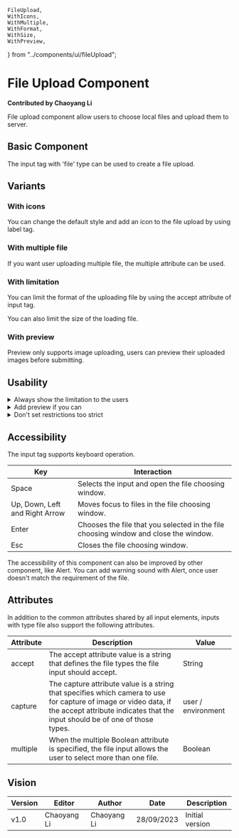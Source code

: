     FileUpload,
    WithIcons,
    WithMultiple,
    WithFormat,
    WithSize,
    WithPreview,
} from "../components/ui/fileUpload";

# File Upload Component

**Contributed by Chaoyang Li**

File upload component allow users to choose local files and upload them to server.

## Basic Component
The input tag with 'file' type can be used to create a file upload.
<FileUpload />

## Variants

### With icons
You can change the default style and add an icon to the file upload by using label tag.
<WithIcons />

### With multiple file
If you want user uploading multiple file, the multiple attribute can be used.
<WithMultiple />

### With limitation
You can limit the format of the uploading file by using the accept attribute of input tag.
<WithFormat />

You can also limit the size of the loading file.
<WithSize />

### With preview
Preview only supports image uploading, users can preview their uploaded images before submitting.
<WithPreview />

## Usability

<details>
    <summary>Always show the limitation to the users</summary>
    If you set any limitation to the uploading file, Using help text to emphasize those limitation.
</details>

<details>
    <summary>Add preview if you can</summary>
    It is very help for user to let them seeing what they uploaded. The preview of the uploaded file can effectively reduce the upload of incorrect files.
</details>

<details>
    <summary>Don't set restrictions too strict</summary>
    Not every users have basic knowledge of the IT world, too strict restrictions can wearing down users' patience. For example, if you set the maximum size of the image are 0.5MB, it is very hard for user to find such small image with the help of compression tool. If the users doesn't know how to use an image compression tool, or doesn't even know the existence of this kind of tool, they probably will never complete the upload.
</details>

## Accessibility
The input tag supports keyboard operation.

| Key                            | Interaction                                                                          |
|--------------------------------|--------------------------------------------------------------------------------------|
| Space                          | Selects the input and open the file choosing window.                                 |
| Up, Down, Left and Right Arrow | Moves focus to files in the file choosing window.                                    |
| Enter                          | Chooses the file that you selected in the file choosing window and close the window. |
| Esc                            | Closes the file choosing window.                                                     |

The accessibility of this component can also be improved by other component, like Alert. You can add warning sound with Alert, once user doesn't match the requirement of the file.

## Attributes
In addition to the common attributes shared by all input elements, inputs with type file also support the following attributes.

| Attribute | Description                                                                                                                                                                                      | Value              |
|-----------|--------------------------------------------------------------------------------------------------------------------------------------------------------------------------------------------------|--------------------|
| accept    | The accept attribute value is a string that defines the file types the file input should accept.                                                                                                 | String             |
| capture   | The capture attribute value is a string that specifies which camera to use for capture of image or video data, if the accept attribute indicates that the input should be of one of those types. | user / environment |
| multiple  | When the multiple Boolean attribute is specified, the file input allows the user to select more than one file.                                                                                   | Boolean            |

## Vision
| Version | Editor      | Author      | Date       | Description     |
|---------|-------------|-------------|------------|-----------------|
| v1.0    | Chaoyang Li | Chaoyang Li | 28/09/2023 | Initial version |
